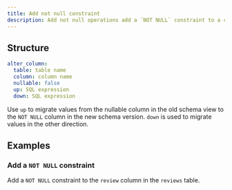 ```yaml
---
title: Add not null constraint
description: Add not null operations add a `NOT NULL` constraint to a column.
---
```


## Structure

```yaml
alter_column:
  table: table name
  column: column name
  nullable: false
  up: SQL expression
  down: SQL expression
```

Use `up` to migrate values from the nullable column in the old schema view to the `NOT NULL` column in the new schema version. `down` is used to migrate values in the other direction.

## Examples

### Add a `NOT NULL` constraint

Add a `NOT NULL` constraint to the `review` column in the `reviews` table.

<ExampleSnippet example="16_set_nullable.yaml" languange="yaml" />
